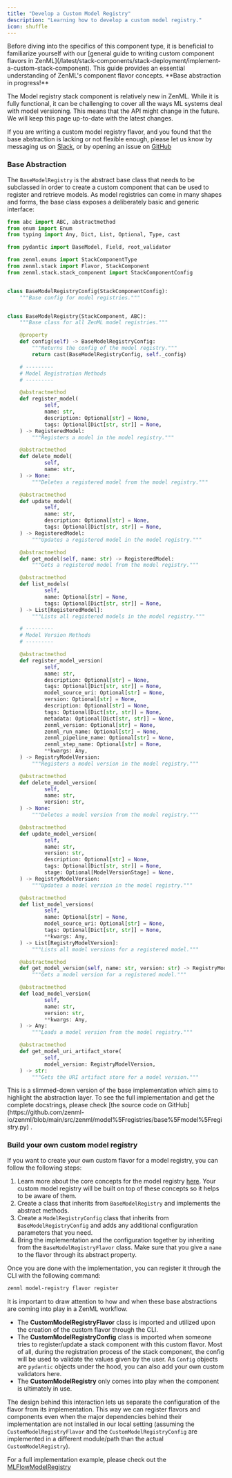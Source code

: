 ```yaml
---
title: "Develop a Custom Model Registry"
description: "Learning how to develop a custom model registry."
icon: shuffle
---
```


<Info>
    Before diving into the specifics of this component type, it is beneficial to familiarize yourself with our [general guide to writing custom component flavors in ZenML](/latest/stack-components/stack-deployment/implement-a-custom-stack-component). This guide provides an essential understanding of ZenML's component flavor concepts.
</Info>

<Note>
**Base abstraction in progress!**

The Model registry stack component is relatively new in ZenML. While it is fully functional, it can be challenging to cover all the ways ML systems deal with model versioning. This means that the API might change in the future. We will keep this page up-to-date with the latest changes.

If you are writing a custom model registry flavor, and you found that the base abstraction is lacking or not flexible enough, please let us know by messaging us on [Slack](https://zenml.io/slack), or by opening an issue on [GitHub](https://github.com/zenml-io/zenml/issues/new/choose)
</Note>

### Base Abstraction

The `BaseModelRegistry` is the abstract base class that needs to be subclassed in order to create a custom component that can be used to register and retrieve models. As model registries can come in many shapes and forms, the base class exposes a deliberately basic and generic interface:

```py
from abc import ABC, abstractmethod
from enum import Enum
from typing import Any, Dict, List, Optional, Type, cast

from pydantic import BaseModel, Field, root_validator

from zenml.enums import StackComponentType
from zenml.stack import Flavor, StackComponent
from zenml.stack.stack_component import StackComponentConfig


class BaseModelRegistryConfig(StackComponentConfig):
    """Base config for model registries."""


class BaseModelRegistry(StackComponent, ABC):
    """Base class for all ZenML model registries."""

    @property
    def config(self) -> BaseModelRegistryConfig:
        """Returns the config of the model registry."""
        return cast(BaseModelRegistryConfig, self._config)

    # ---------
    # Model Registration Methods
    # ---------

    @abstractmethod
    def register_model(
            self,
            name: str,
            description: Optional[str] = None,
            tags: Optional[Dict[str, str]] = None,
    ) -> RegisteredModel:
        """Registers a model in the model registry."""

    @abstractmethod
    def delete_model(
            self,
            name: str,
    ) -> None:
        """Deletes a registered model from the model registry."""

    @abstractmethod
    def update_model(
            self,
            name: str,
            description: Optional[str] = None,
            tags: Optional[Dict[str, str]] = None,
    ) -> RegisteredModel:
        """Updates a registered model in the model registry."""

    @abstractmethod
    def get_model(self, name: str) -> RegisteredModel:
        """Gets a registered model from the model registry."""

    @abstractmethod
    def list_models(
            self,
            name: Optional[str] = None,
            tags: Optional[Dict[str, str]] = None,
    ) -> List[RegisteredModel]:
        """Lists all registered models in the model registry."""

    # ---------
    # Model Version Methods
    # ---------

    @abstractmethod
    def register_model_version(
            self,
            name: str,
            description: Optional[str] = None,
            tags: Optional[Dict[str, str]] = None,
            model_source_uri: Optional[str] = None,
            version: Optional[str] = None,
            description: Optional[str] = None,
            tags: Optional[Dict[str, str]] = None,
            metadata: Optional[Dict[str, str]] = None,
            zenml_version: Optional[str] = None,
            zenml_run_name: Optional[str] = None,
            zenml_pipeline_name: Optional[str] = None,
            zenml_step_name: Optional[str] = None,
            **kwargs: Any,
    ) -> RegistryModelVersion:
        """Registers a model version in the model registry."""

    @abstractmethod
    def delete_model_version(
            self,
            name: str,
            version: str,
    ) -> None:
        """Deletes a model version from the model registry."""

    @abstractmethod
    def update_model_version(
            self,
            name: str,
            version: str,
            description: Optional[str] = None,
            tags: Optional[Dict[str, str]] = None,
            stage: Optional[ModelVersionStage] = None,
    ) -> RegistryModelVersion:
        """Updates a model version in the model registry."""

    @abstractmethod
    def list_model_versions(
            self,
            name: Optional[str] = None,
            model_source_uri: Optional[str] = None,
            tags: Optional[Dict[str, str]] = None,
            **kwargs: Any,
    ) -> List[RegistryModelVersion]:
        """Lists all model versions for a registered model."""

    @abstractmethod
    def get_model_version(self, name: str, version: str) -> RegistryModelVersion:
        """Gets a model version for a registered model."""

    @abstractmethod
    def load_model_version(
            self,
            name: str,
            version: str,
            **kwargs: Any,
    ) -> Any:
        """Loads a model version from the model registry."""

    @abstractmethod
    def get_model_uri_artifact_store(
            self,
            model_version: RegistryModelVersion,
    ) -> str:
        """Gets the URI artifact store for a model version."""
```

<Info>
    This is a slimmed-down version of the base implementation which aims to highlight the abstraction layer. To see the full implementation and get the complete docstrings, please check [the source code on GitHub](https://github.com/zenml-io/zenml/blob/main/src/zenml/model%5Fregistries/base%5Fmodel%5Fregistry.py) .
</Info>

### Build your own custom model registry

If you want to create your own custom flavor for a model registry, you can follow the following steps:

1. Learn more about the core concepts for the model registry [here](/latest/stack-components/model-registries#model-registry-concepts-and-terminology). Your custom model registry will be built on top of these concepts so it helps to be aware of them.
2. Create a class that inherits from `BaseModelRegistry` and implements the abstract methods.
3. Create a `ModelRegistryConfig` class that inherits from `BaseModelRegistryConfig` and adds any additional configuration parameters that you need.
4. Bring the implementation and the configuration together by inheriting from the `BaseModelRegistryFlavor` class. Make sure that you give a `name` to the flavor through its abstract property.

Once you are done with the implementation, you can register it through the CLI with the following command:

```bash
zenml model-registry flavor register
```

<Note>
It is important to draw attention to how and when these base abstractions are coming into play in a ZenML workflow.

* The **CustomModelRegistryFlavor** class is imported and utilized upon the creation of the custom flavor through the CLI.
* The **CustomModelRegistryConfig** class is imported when someone tries to register/update a stack component with this custom flavor. Most of all, during the registration process of the stack component, the config will be used to validate the values given by the user. As `Config` objects are `pydantic` objects under the hood, you can also add your own custom validators here.
* The **CustomModelRegistry** only comes into play when the component is ultimately in use.

The design behind this interaction lets us separate the configuration of the flavor from its implementation. This way we can register flavors and components even when the major dependencies behind their implementation are not installed in our local setting (assuming the `CustomModelRegistryFlavor` and the `CustomModelRegistryConfig` are implemented in a different module/path than the actual `CustomModelRegistry`).
</Note>

For a full implementation example, please check out the [MLFlowModelRegistry](https://sdkdocs.zenml.io/latest/integration%5Fcode%5Fdocs/integrations-mlflow/#zenml.integrations.mlflow.model%5Fregistry.MLFlowModelRegistry)

